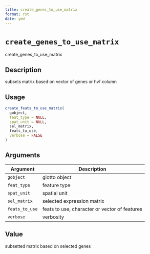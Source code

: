 ```yaml
--- 
title: create_genes_to_use_matrix 
format: rst 
date: ymd 
--- 
```

# `create_genes_to_use_matrix`

create_genes_to_use_matrix


## Description

subsets matrix based on vector of genes or hvf column


## Usage

```r
create_feats_to_use_matrix(
  gobject,
  feat_type = NULL,
  spat_unit = NULL,
  sel_matrix,
  feats_to_use,
  verbose = FALSE
)
```


## Arguments

Argument      |Description
------------- |----------------
`gobject`     |     giotto object
`feat_type`     |     feature type
`spat_unit`     |     spatial unit
`sel_matrix`     |     selected expression matrix
`feats_to_use`     |     feats to use, character or vector of features
`verbose`     |     verbosity


## Value

subsetted matrix based on selected genes


